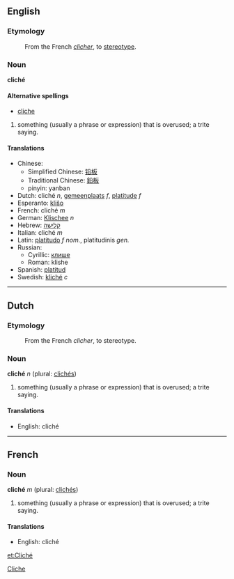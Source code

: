 ==English==
===Etymology===
:From the French ''[[clicher]]'', to [[stereotype]].

===Noun===
'''cliché'''

====Alternative spellings====
*[[cliche]]

#something (usually a phrase or expression) that is overused; a trite saying.

==== Translations ====
*Chinese: 
**Simplified Chinese: [[铅板]]
**Traditional Chinese: [[鉛板]] 
**pinyin: yanban
*Dutch: cliché ''n'', [[gemeenplaats]] ''f'', [[platitude]] ''f''
*Esperanto: [[kliŝo]]
*French: cliché ''m''
*German: [[Klischee]] ''n''
*Hebrew: [[קלישה]]
*Italian: cliché ''m''
*Latin: [[platitudo]] ''f nom.'', platitudinis ''gen.''
*Russian:
**Cyrillic: [[клише]]
**Roman: klishe
*Spanish: [[platitud]]
*Swedish: [[kliché]] ''c''

----

==Dutch==
===Etymology===
:From the French ''clicher'', to stereotype.

===Noun===
'''cliché''' ''n'' (plural: [[clichés]])

#something (usually a phrase or expression) that is overused; a trite saying.

==== Translations ====
*English: cliché

----

==French==
===Noun===
'''cliché''' ''m'' (plural: [[clichés]])

#something (usually a phrase or expression) that is overused; a trite saying.

==== Translations ====
*English: cliché

[[Category:English words spelled with diacritics or ligatures|Cliche]]

[[et:Cliché]]